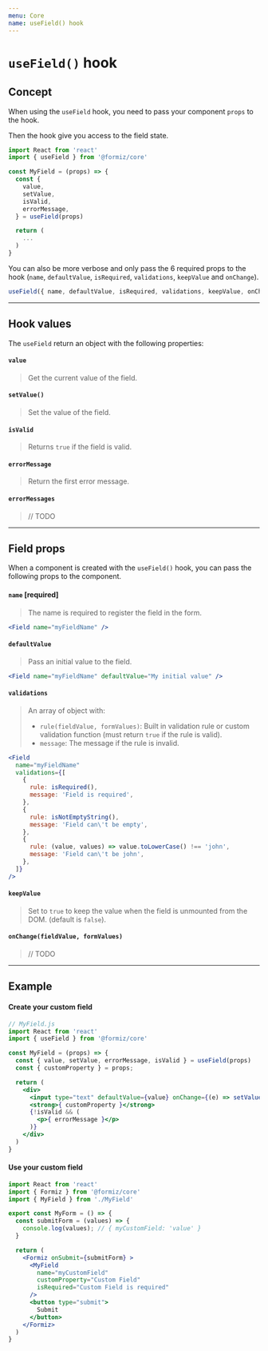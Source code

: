 ```yaml
---
menu: Core
name: useField() hook
---
```


# `useField()` hook

## Concept

When using the `useField` hook, you need to pass your component `props` to the hook.

Then the hook give you access to the field state.

```jsx
import React from 'react'
import { useField } from '@formiz/core'

const MyField = (props) => {
  const {
    value,
    setValue,
    isValid,
    errorMessage,
  } = useField(props)

  return (
    ...
  )
}
```

You can also be more verbose and only pass the 6 required props to the hook (`name`, `defaultValue`, `isRequired`, `validations`, `keepValue` and `onChange`).

```jsx
useField({ name, defaultValue, isRequired, validations, keepValue, onChange })
```

---

## Hook values

The `useField` return an object with the following properties:

#### `value`

> Get the current value of the field.

#### `setValue()`

> Set the value of the field.

#### `isValid`

> Returns `true` if the field is valid.

#### `errorMessage`

> Return the first error message.

#### `errorMessages`

> // TODO

---

## Field props

When a component is created with the `useField()` hook,
you can pass the following props to the component.

#### `name` [required]

> The name is required to register the field in the form.

```jsx
<Field name="myFieldName" />
```

#### `defaultValue`

> Pass an initial value to the field.

```jsx
<Field name="myFieldName" defaultValue="My initial value" />
```

#### `validations`

> An array of object with:
> - `rule(fieldValue, formValues)`: Built in validation rule or custom validation function (must return `true` if the rule is valid).
> - `message`: The message if the rule is invalid.

```jsx
<Field
  name="myFieldName"
  validations={[
    {
      rule: isRequired(),
      message: 'Field is required',
    },
    {
      rule: isNotEmptyString(),
      message: 'Field can\'t be empty',
    },
    {
      rule: (value, values) => value.toLowerCase() !== 'john',
      message: 'Field can\'t be john',
    },
  ]}
/>
```

#### `keepValue`

> Set to `true` to keep the value when the field is unmounted from the DOM. (default is `false`).

#### `onChange(fieldValue, formValues)`

> // TODO


---

## Example

#### Create your custom field

```jsx
// MyField.js
import React from 'react'
import { useField } from '@formiz/core'

const MyField = (props) => {
  const { value, setValue, errorMessage, isValid } = useField(props)
  const { customProperty } = props;

  return (
    <div>
      <input type="text" defaultValue={value} onChange={(e) => setValue(e.target.value)}>
      <strong>{ customProperty }</strong>
      {!isValid && (
        <p>{ errorMessage }</p>
      )}
    </div>
  )
}
```

#### Use your custom field

```jsx
import React from 'react'
import { Formiz } from '@formiz/core'
import { MyField } from './MyField'

export const MyForm = () => {
  const submitForm = (values) => {
    console.log(values); // { myCustomField: 'value' }
  }

  return (
    <Formiz onSubmit={submitForm} >
      <MyField
        name="myCustomField"
        customProperty="Custom Field"
        isRequired="Custom Field is required"
      />
      <button type="submit">
        Submit
      </button>
    </Formiz>
  )
}
```